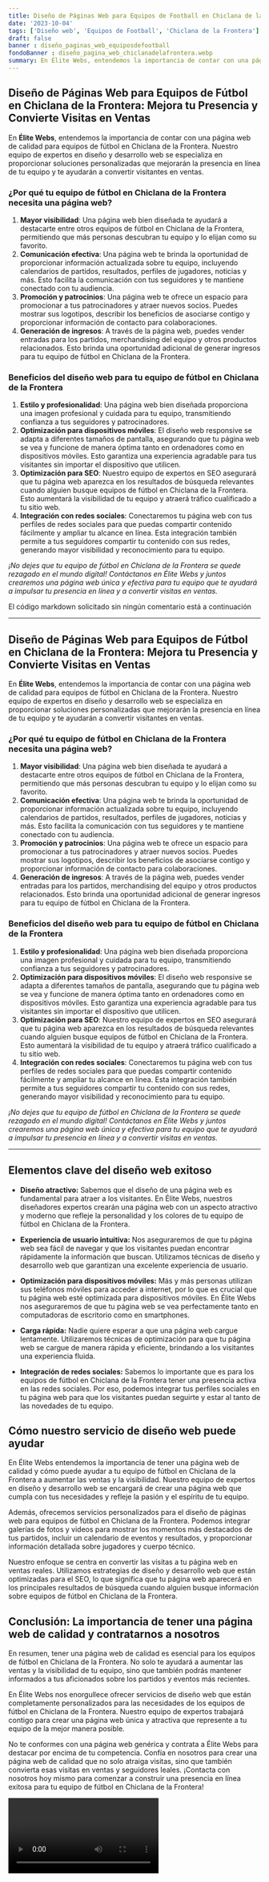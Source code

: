 ```yaml
---
title: Diseño de Páginas Web para Equipos de Football en Chiclana de la Frontera
date: '2023-10-04'
tags: ['Diseño web', 'Equipos de Football', 'Chiclana de la Frontera']
draft: false
banner : diseño_paginas_web_equiposdefootball
fondoBanner : diseño_pagina_web_chiclanadelafrontera.webp
summary: En Élite Webs, entendemos la importancia de contar con una página web de calidad para equipos de fútbol en Chiclana de la Frontera. Nuestro equipo de expertos en diseño y desarrollo web se especializa en proporcionar soluciones personalizadas que mejorarán la presencia en línea de tu equipo y te ayudarán a convertir visitantes en ventas.
---
```


## **Diseño de Páginas Web para Equipos de Fútbol en Chiclana de la Frontera: Mejora tu Presencia y Convierte Visitas en Ventas**

En **Élite Webs**, entendemos la importancia de contar con una página web de calidad para equipos de fútbol en Chiclana de la Frontera. Nuestro equipo de expertos en diseño y desarrollo web se especializa en proporcionar soluciones personalizadas que mejorarán la presencia en línea de tu equipo y te ayudarán a convertir visitantes en ventas.

### **¿Por qué tu equipo de fútbol en Chiclana de la Frontera necesita una página web?**
1. **Mayor visibilidad**: Una página web bien diseñada te ayudará a destacarte entre otros equipos de fútbol en Chiclana de la Frontera, permitiendo que más personas descubran tu equipo y lo elijan como su favorito.
2. **Comunicación efectiva**: Una página web te brinda la oportunidad de proporcionar información actualizada sobre tu equipo, incluyendo calendarios de partidos, resultados, perfiles de jugadores, noticias y más. Esto facilita la comunicación con tus seguidores y te mantiene conectado con tu audiencia.
3. **Promoción y patrocinios**: Una página web te ofrece un espacio para promocionar a tus patrocinadores y atraer nuevos socios. Puedes mostrar sus logotipos, describir los beneficios de asociarse contigo y proporcionar información de contacto para colaboraciones.
4. **Generación de ingresos**: A través de la página web, puedes vender entradas para los partidos, merchandising del equipo y otros productos relacionados. Esto brinda una oportunidad adicional de generar ingresos para tu equipo de fútbol en Chiclana de la Frontera.

### **Beneficios del diseño web para tu equipo de fútbol en Chiclana de la Frontera**
1. **Estilo y profesionalidad**: Una página web bien diseñada proporciona una imagen profesional y cuidada para tu equipo, transmitiendo confianza a tus seguidores y patrocinadores.
2. **Optimización para dispositivos móviles**: El diseño web responsive se adapta a diferentes tamaños de pantalla, asegurando que tu página web se vea y funcione de manera óptima tanto en ordenadores como en dispositivos móviles. Esto garantiza una experiencia agradable para tus visitantes sin importar el dispositivo que utilicen.
3. **Optimización para SEO**: Nuestro equipo de expertos en SEO asegurará que tu página web aparezca en los resultados de búsqueda relevantes cuando alguien busque equipos de fútbol en Chiclana de la Frontera. Esto aumentará la visibilidad de tu equipo y atraerá tráfico cualificado a tu sitio web.
4. **Integración con redes sociales**: Conectaremos tu página web con tus perfiles de redes sociales para que puedas compartir contenido fácilmente y ampliar tu alcance en línea. Esta integración también permite a tus seguidores compartir tu contenido con sus redes, generando mayor visibilidad y reconocimiento para tu equipo.

*¡No dejes que tu equipo de fútbol en Chiclana de la Frontera se quede rezagado en el mundo digital! Contáctanos en Élite Webs y juntos crearemos una página web única y efectiva para tu equipo que te ayudará a impulsar tu presencia en línea y a convertir visitas en ventas.*

 El código markdown solicitado sin ningún comentario está a continuación 

***
## **Diseño de Páginas Web para Equipos de Fútbol en Chiclana de la Frontera: Mejora tu Presencia y Convierte Visitas en Ventas**

En **Élite Webs**, entendemos la importancia de contar con una página web de calidad para equipos de fútbol en Chiclana de la Frontera. Nuestro equipo de expertos en diseño y desarrollo web se especializa en proporcionar soluciones personalizadas que mejorarán la presencia en línea de tu equipo y te ayudarán a convertir visitantes en ventas.

### **¿Por qué tu equipo de fútbol en Chiclana de la Frontera necesita una página web?**
1. **Mayor visibilidad**: Una página web bien diseñada te ayudará a destacarte entre otros equipos de fútbol en Chiclana de la Frontera, permitiendo que más personas descubran tu equipo y lo elijan como su favorito.
2. **Comunicación efectiva**: Una página web te brinda la oportunidad de proporcionar información actualizada sobre tu equipo, incluyendo calendarios de partidos, resultados, perfiles de jugadores, noticias y más. Esto facilita la comunicación con tus seguidores y te mantiene conectado con tu audiencia.
3. **Promoción y patrocinios**: Una página web te ofrece un espacio para promocionar a tus patrocinadores y atraer nuevos socios. Puedes mostrar sus logotipos, describir los beneficios de asociarse contigo y proporcionar información de contacto para colaboraciones.
4. **Generación de ingresos**: A través de la página web, puedes vender entradas para los partidos, merchandising del equipo y otros productos relacionados. Esto brinda una oportunidad adicional de generar ingresos para tu equipo de fútbol en Chiclana de la Frontera.

### **Beneficios del diseño web para tu equipo de fútbol en Chiclana de la Frontera**
1. **Estilo y profesionalidad**: Una página web bien diseñada proporciona una imagen profesional y cuidada para tu equipo, transmitiendo confianza a tus seguidores y patrocinadores.
2. **Optimización para dispositivos móviles**: El diseño web responsive se adapta a diferentes tamaños de pantalla, asegurando que tu página web se vea y funcione de manera óptima tanto en ordenadores como en dispositivos móviles. Esto garantiza una experiencia agradable para tus visitantes sin importar el dispositivo que utilicen.
3. **Optimización para SEO**: Nuestro equipo de expertos en SEO asegurará que tu página web aparezca en los resultados de búsqueda relevantes cuando alguien busque equipos de fútbol en Chiclana de la Frontera. Esto aumentará la visibilidad de tu equipo y atraerá tráfico cualificado a tu sitio web.
4. **Integración con redes sociales**: Conectaremos tu página web con tus perfiles de redes sociales para que puedas compartir contenido fácilmente y ampliar tu alcance en línea. Esta integración también permite a tus seguidores compartir tu contenido con sus redes, generando mayor visibilidad y reconocimiento para tu equipo.

*¡No dejes que tu equipo de fútbol en Chiclana de la Frontera se quede rezagado en el mundo digital! Contáctanos en Élite Webs y juntos crearemos una página web única y efectiva para tu equipo que te ayudará a impulsar tu presencia en línea y a convertir visitas en ventas.*
***

<GifSeo />

<Cta />

## Elementos clave del diseño web exitoso

- **Diseño atractivo:** Sabemos que el diseño de una página web es fundamental para atraer a los visitantes. En Élite Webs, nuestros diseñadores expertos crearán una página web con un aspecto atractivo y moderno que refleje la personalidad y los colores de tu equipo de fútbol en Chiclana de la Frontera.

- **Experiencia de usuario intuitiva:** Nos aseguraremos de que tu página web sea fácil de navegar y que los visitantes puedan encontrar rápidamente la información que buscan. Utilizamos técnicas de diseño y desarrollo web que garantizan una excelente experiencia de usuario.

- **Optimización para dispositivos móviles:** Más y más personas utilizan sus teléfonos móviles para acceder a internet, por lo que es crucial que tu página web esté optimizada para dispositivos móviles. En Élite Webs nos aseguraremos de que tu página web se vea perfectamente tanto en computadoras de escritorio como en smartphones.

- **Carga rápida:** Nadie quiere esperar a que una página web cargue lentamente. Utilizaremos técnicas de optimización para que tu página web se cargue de manera rápida y eficiente, brindando a los visitantes una experiencia fluida.

- **Integración de redes sociales:** Sabemos lo importante que es para los equipos de fútbol en Chiclana de la Frontera tener una presencia activa en las redes sociales. Por eso, podemos integrar tus perfiles sociales en tu página web para que los visitantes puedan seguirte y estar al tanto de las novedades de tu equipo.

## Cómo nuestro servicio de diseño web puede ayudar

En Élite Webs entendemos la importancia de tener una página web de calidad y cómo puede ayudar a tu equipo de fútbol en Chiclana de la Frontera a aumentar las ventas y la visibilidad. Nuestro equipo de expertos en diseño y desarrollo web se encargará de crear una página web que cumpla con tus necesidades y refleje la pasión y el espíritu de tu equipo.

Además, ofrecemos servicios personalizados para el diseño de páginas web para equipos de fútbol en Chiclana de la Frontera. Podemos integrar galerías de fotos y videos para mostrar los momentos más destacados de tus partidos, incluir un calendario de eventos y resultados, y proporcionar información detallada sobre jugadores y cuerpo técnico.

Nuestro enfoque se centra en convertir las visitas a tu página web en ventas reales. Utilizamos estrategias de diseño y desarrollo web que están optimizadas para el SEO, lo que significa que tu página web aparecerá en los principales resultados de búsqueda cuando alguien busque información sobre equipos de fútbol en Chiclana de la Frontera. 

## Conclusión: La importancia de tener una página web de calidad y contratarnos a nosotros

En resumen, tener una página web de calidad es esencial para los equipos de fútbol en Chiclana de la Frontera. No solo te ayudará a aumentar las ventas y la visibilidad de tu equipo, sino que también podrás mantener informados a tus aficionados sobre los partidos y eventos más recientes.

En Élite Webs nos enorgullece ofrecer servicios de diseño web que están completamente personalizados para las necesidades de los equipos de fútbol en Chiclana de la Frontera. Nuestro equipo de expertos trabajará contigo para crear una página web única y atractiva que represente a tu equipo de la mejor manera posible.

No te conformes con una página web genérica y contrata a Élite Webs para destacar por encima de tu competencia. Confía en nosotros para crear una página web de calidad que no solo atraiga visitas, sino que también convierta esas visitas en ventas y seguidores leales. ¡Contacta con nosotros hoy mismo para comenzar a construir una presencia en línea exitosa para tu equipo de fútbol en Chiclana de la Frontera!

<Video />

<CtaBot job='Equipos de Football' city='Chiclana de la Frontera'/>

<Gmaps query='Chiclana de la Frontera+españa+maps' />
